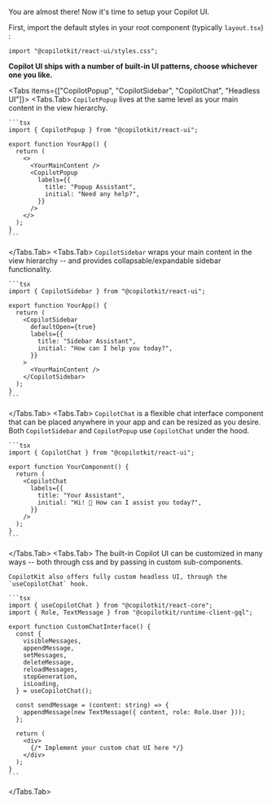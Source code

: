 

You are almost there!
Now it's time to setup your Copilot UI.


First, import the default styles in your root component (typically `layout.tsx`) :

```tsx filename="layout.tsx"
import "@copilotkit/react-ui/styles.css";
```

**Copilot UI ships with a number of built-in UI patterns, choose whichever one you like.**

<Tabs items={["CopilotPopup", "CopilotSidebar", "CopilotChat", "Headless UI"]}>
  <Tabs.Tab>
    `CopilotPopup` lives at the same level as your main content in the view hierarchy.

    ```tsx
    import { CopilotPopup } from "@copilotkit/react-ui";

    export function YourApp() {
      return (
        <>
          <YourMainContent />
          <CopilotPopup
            labels={{
              title: "Popup Assistant",
              initial: "Need any help?",
            }}
          />
        </>
      );
    }
    ```


  </Tabs.Tab>
  <Tabs.Tab>
    `CopilotSidebar` wraps your main content in the view hierarchy -- and provides collapsable/expandable sidebar functionality.

    ```tsx
    import { CopilotSidebar } from "@copilotkit/react-ui";

    export function YourApp() {
      return (
        <CopilotSidebar
          defaultOpen={true}
          labels={{
            title: "Sidebar Assistant",
            initial: "How can I help you today?",
          }}
        >
          <YourMainContent />
        </CopilotSidebar>
      );
    }
    ```


  </Tabs.Tab>
  <Tabs.Tab>
    `CopilotChat` is a flexible chat interface component that can be placed anywhere in your app and can be resized as you desire.
    Both `CopilotSidebar` and `CopilotPopup` use `CopilotChat` under the hood.

    ```tsx
    import { CopilotChat } from "@copilotkit/react-ui";

    export function YourComponent() {
      return (
        <CopilotChat
          labels={{
            title: "Your Assistant",
            initial: "Hi! 👋 How can I assist you today?",
          }}
        />
      );
    }
    ```

  </Tabs.Tab>
  <Tabs.Tab>
    The built-in Copilot UI can be customized in many ways -- both through css and by passing in custom sub-components.
    
    CopilotKit also offers fully custom headless UI, through the `useCopilotChat` hook.

    ```tsx
    import { useCopilotChat } from "@copilotkit/react-core";
    import { Role, TextMessage } from "@copilotkit/runtime-client-gql";

    export function CustomChatInterface() {
      const {
        visibleMessages,
        appendMessage,
        setMessages,
        deleteMessage,
        reloadMessages,
        stopGeneration,
        isLoading,
      } = useCopilotChat();

      const sendMessage = (content: string) => {
        appendMessage(new TextMessage({ content, role: Role.User }));
      };

      return (
        <div>
          {/* Implement your custom chat UI here */}
        </div>
      );
    }
    ```

  </Tabs.Tab>
</Tabs>

